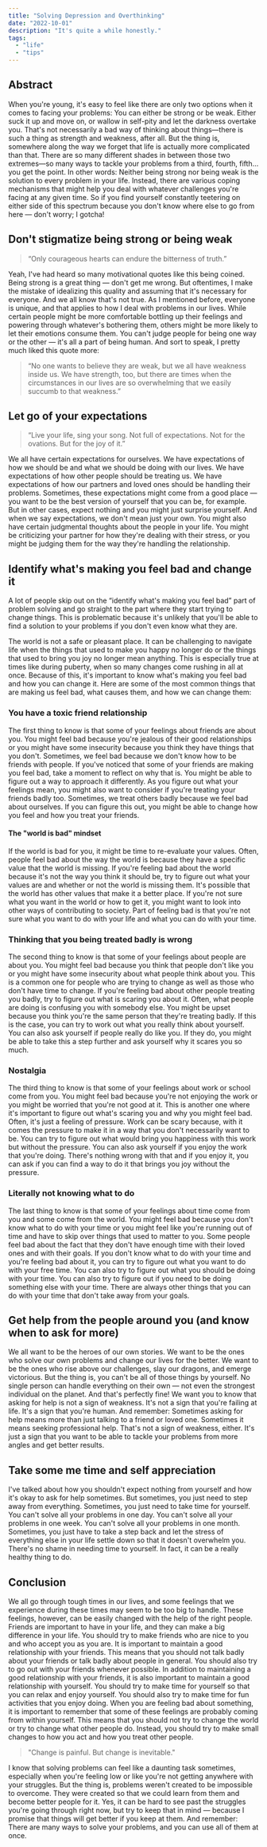 ```yaml
---
title: "Solving Depression and Overthinking"
date: "2022-10-01"
description: "It's quite a while honestly."
tags:
  - "life"
  - "tips"
---
```


## Abstract

When you're young, it's easy to feel like there are only two options when it comes to facing your problems: You can either be strong or be weak. Either suck it up and move on, or wallow in self-pity and let the darkness overtake you. That's not necessarily a bad way of thinking about things—there is such a thing as strength and weakness, after all. But the thing is, somewhere along the way we forget that life is actually more complicated than that. There are so many different shades in between those two extremes—so many ways to tackle your problems from a third, fourth, fifth… you get the point. In other words: Neither being strong nor being weak is the solution to every problem in your life. Instead, there are various coping mechanisms that might help you deal with whatever challenges you're facing at any given time. So if you find yourself constantly teetering on either side of this spectrum because you don't know where else to go from here — don't worry; I gotcha!

## Don't stigmatize being strong or being weak

> “Only courageous hearts can endure the bitterness of truth.”

Yeah, I've had heard so many motivational quotes like this being coined. Being strong is a great thing — don't get me wrong. But oftentimes, I make the mistake of idealizing this quality and assuming that it's necessary for everyone. And we all know that's not true. As I mentioned before, everyone is unique, and that applies to how I deal with problems in our lives. While certain people might be more comfortable bottling up their feelings and powering through whatever's bothering them, others might be more likely to let their emotions consume them. You can't judge people for being one way or the other — it's all a part of being human. And sort to speak, I pretty much liked this quote more:

> “No one wants to believe they are weak, but we all have weakness inside us. We have strength, too, but there are times when the circumstances in our lives are so overwhelming that we easily succumb to that weakness.”

## Let go of your expectations

> “Live your life, sing your song. Not full of expectations. Not for the ovations. But for the joy of it.”

We all have certain expectations for ourselves. We have expectations of how we should be and what we should be doing with our lives. We have expectations of how other people should be treating us. We have expectations of how our partners and loved ones should be handling their problems. Sometimes, these expectations might come from a good place — you want to be the best version of yourself that you can be, for example. But in other cases, expect nothing and you might just surprise yourself. And when we say expectations, we don't mean just your own. You might also have certain judgmental thoughts about the people in your life. You might be criticizing your partner for how they're dealing with their stress, or you might be judging them for the way they're handling the relationship.

## Identify what's making you feel bad and change it

A lot of people skip out on the “identify what's making you feel bad” part of problem solving and go straight to the part where they start trying to change things. This is problematic because it's unlikely that you'll be able to find a solution to your problems if you don't even know what they are.

The world is not a safe or pleasant place. It can be challenging to navigate life when the things that used to make you happy no longer do or the things that used to bring you joy no longer mean anything. This is especially true at times like during puberty, when so many changes come rushing in all at once. Because of this, it's important to know what's making you feel bad and how you can change it. Here are some of the most common things that are making us feel bad, what causes them, and how we can change them:

### You have a toxic friend relationship

The first thing to know is that some of your feelings about friends are about you. You might feel bad because you're jealous of their good relationships or you might have some insecurity because you think they have things that you don't. Sometimes, we feel bad because we don't know how to be friends with people. If you've noticed that some of your friends are making you feel bad, take a moment to reflect on why that is. You might be able to figure out a way to approach it differently. As you figure out what your feelings mean, you might also want to consider if you're treating your friends badly too. Sometimes, we treat others badly because we feel bad about ourselves. If you can figure this out, you might be able to change how you feel and how you treat your friends.

#### The "world is bad" mindset

If the world is bad for you, it might be time to re-evaluate your values. Often, people feel bad about the way the world is because they have a specific value that the world is missing. If you're feeling bad about the world because it's not the way you think it should be, try to figure out what your values are and whether or not the world is missing them. It's possible that the world has other values that make it a better place. If you're not sure what you want in the world or how to get it, you might want to look into other ways of contributing to society. Part of feeling bad is that you're not sure what you want to do with your life and what you can do with your time.

### Thinking that you being treated badly is wrong

The second thing to know is that some of your feelings about people are about you. You might feel bad because you think that people don't like you or you might have some insecurity about what people think about you. This is a common one for people who are trying to change as well as those who don't have time to change. If you're feeling bad about other people treating you badly, try to figure out what is scaring you about it. Often, what people are doing is confusing you with somebody else. You might be upset because you think you're the same person that they're treating badly. If this is the case, you can try to work out what you really think about yourself. You can also ask yourself if people really do like you. If they do, you might be able to take this a step further and ask yourself why it scares you so much.

### Nostalgia

The third thing to know is that some of your feelings about work or school come from you. You might feel bad because you're not enjoying the work or you might be worried that you're not good at it. This is another one where it's important to figure out what's scaring you and why you might feel bad. Often, it's just a feeling of pressure. Work can be scary because, with it comes the pressure to make it in a way that you don't necessarily want to be. You can try to figure out what would bring you happiness with this work but without the pressure. You can also ask yourself if you enjoy the work that you're doing. There's nothing wrong with that and if you enjoy it, you can ask if you can find a way to do it that brings you joy without the pressure.

### Literally not knowing what to do

The last thing to know is that some of your feelings about time come from you and some come from the world. You might feel bad because you don't know what to do with your time or you might feel like you're running out of time and have to skip over things that used to matter to you. Some people feel bad about the fact that they don't have enough time with their loved ones and with their goals. If you don't know what to do with your time and you're feeling bad about it, you can try to figure out what you want to do with your free time. You can also try to figure out what you should be doing with your time. You can also try to figure out if you need to be doing something else with your time. There are always other things that you can do with your time that don't take away from your goals.

## Get help from the people around you (and know when to ask for more)

We all want to be the heroes of our own stories. We want to be the ones who solve our own problems and change our lives for the better. We want to be the ones who rise above our challenges, slay our dragons, and emerge victorious. But the thing is, you can't be all of those things by yourself. No single person can handle everything on their own — not even the strongest individual on the planet. And that's perfectly fine! We want you to know that asking for help is not a sign of weakness. It's not a sign that you're failing at life. It's a sign that you're human. And remember: Sometimes asking for help means more than just talking to a friend or loved one. Sometimes it means seeking professional help. That's not a sign of weakness, either. It's just a sign that you want to be able to tackle your problems from more angles and get better results.

## Take some me time and self appreciation

I've talked about how you shouldn't expect nothing from yourself and how it's okay to ask for help sometimes. But sometimes, you just need to step away from everything. Sometimes, you just need to take time for yourself. You can't solve all your problems in one day. You can't solve all your problems in one week. You can't solve all your problems in one month. Sometimes, you just have to take a step back and let the stress of everything else in your life settle down so that it doesn't overwhelm you. There's no shame in needing time to yourself. In fact, it can be a really healthy thing to do.

## Conclusion

We all go through tough times in our lives, and some feelings that we experience during these times may seem to be too big to handle. These feelings, however, can be easily changed with the help of the right people. Friends are important to have in your life, and they can make a big difference in your life. You should try to make friends who are nice to you and who accept you as you are. It is important to maintain a good relationship with your friends. This means that you should not talk badly about your friends or talk badly about people in general. You should also try to go out with your friends whenever possible. In addition to maintaining a good relationship with your friends, it is also important to maintain a good relationship with yourself. You should try to make time for yourself so that you can relax and enjoy yourself. You should also try to make time for fun activities that you enjoy doing. When you are feeling bad about something, it is important to remember that some of these feelings are probably coming from within yourself. This means that you should not try to change the world or try to change what other people do. Instead, you should try to make small changes to how you act and how you treat other people.

> "Change is painful. But change is inevitable."

I know that solving problems can feel like a daunting task sometimes, especially when you're feeling low or like you're not getting anywhere with your struggles. But the thing is, problems weren't created to be impossible to overcome. They were created so that we could learn from them and become better people for it. Yes, it can be hard to see past the struggles you're going through right now, but try to keep that in mind — because I promise that things will get better if you keep at them. And remember: There are many ways to solve your problems, and you can use all of them at once.
